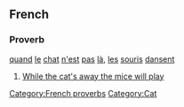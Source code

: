 ==French==
===Proverb===
[[quand]] [[le]] [[chat]] [[ne|n']][[est]] [[pas]] [[là]], [[les]] [[souris]] [[dansent]]
# [[While the cat's away the mice will play]] [[Category:French proverbs]] [[Category:Cat]]